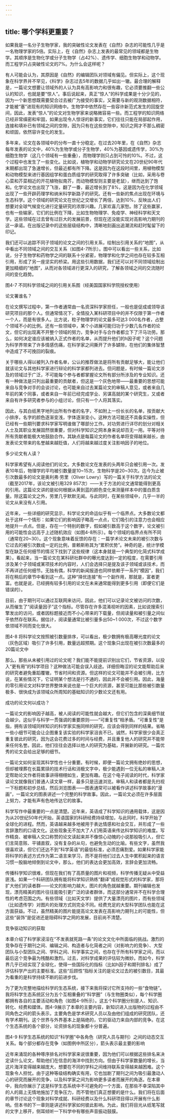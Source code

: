 ```yaml
---
---
---
```

title: 哪个学科更重要？
---




如果我是一名分子生物学家，我的突破性论文发表在《自然》杂志的可能性几乎是一名物理学家的5倍。实际上，在《自然》杂志上发表的最常见的领域都是生物学。其顺序是生物化学或分子生物学（占42%）、遗传学、细胞生物学和动物学。而工程学只占突破性论文的7%。为什么会这样呢？

有人可能会认为，其原因是《自然》的编辑团队对领域有偏见。但实际上，这个现象在科学界并不罕见，《科学》杂志过去5年的数据几乎如出一辙。最合理的解释是，一篇论文想要让领域外的人认为具有高影响力和很有趣，它必须要推翻一些公认的知识，也就是要“惊人”。事后说起来，真正“惊人”的科学成果是十分少见的，因为一个新思想既需要契合过去被广为接受的事实，又需要与新的观测数据相符，才能被“塞”进现有的知识网络中。生物学中依然存在一些容许新范式发生的回旋空间，因此，发表“惊人”的论文对生物学家来说略微容易一些。而工程学的知识网络已经非常缜密和牢固，如果出现令人惊讶的新事实，它们往往只能在局部起作用，连接和填补已有领域之间的空隙，因为只有在这些空隙中，知识之网才不那么稠密和顽固，依然容许变化的发生。

多年来，论文在各领域中的分布一直十分稳定。在过去20年里，在《自然》杂志每年发表的论文中，40%为生物学或分子生物学，40%为基因或遗传学，30%为细胞生物学（这几个领域有一些重叠），而物理学则只占到可怜的10%。不过，这个过程中也发生了一些变化。比如说，植物学和动物学研究论文在20世纪90年代末期都出现了急速增长，但最近都有所下降。这是因为在这段时间里，用植物模型和动物模型来进行基因组学和蛋白质组学的研究取得了许多突破（比如，采用与卷心菜和芥菜相近的开花植物拟南芥，而动物模型则主要是老鼠），继而达到了饱和。化学论文也出现了飞涨，翻了一番，最近增长到了8%，这是因为在化学领域出现了一些开辟药理学和纳米科学新路子的研究。还有一些新的焦点出现在环境与生态科学。这个领域的研究论文在世纪之交增长了两倍，达到10%，反映出人们想要对全球气候变化进行定量研究的浓厚兴趣。几家欢喜几家愁。除了这些赢家，也有一些输家，它们的比例在下降，比如生物物理学、免疫学、神经科学和天文学。这些领域在过去曾有过巨大的发展前景，但现在还没能实现对高影响力期刊的这一承诺。在出版记录中的这些层级结构中，清晰地刻画出追潮流和赶时髦留下的印记。

我们还可以追踪不同子领域的论文之间的引用关系，绘制出引用关系的“地图”，从中看出不同领域之间的交互关系（如图4-7所示）。图中可以看出一些关系，比如说，分子生物学和药物学之间的联系十分紧密，物理学和化学之间也存在较多互相引用，形成了另一座坚实的桥梁。用这些引用数据，我们还可以对不同领域绘制出更加精细的“地图”，从而对各领域进行更深入的研究，了解各领域之间的交流随时间的变化趋势。

图4-7 不同科学领域之间的引用关系图（经美国国家科学院授权使用）





论文署谁名？


在论文撰写过程中，第一作者通常由一名资深科学家担任，一般也是促成或领导该研究项目的那个人。但通常情况下，全情投入某科研项目中的并不仅限于第一作者一个人，而是有很多人。比方说，粒子物理学的论文最多可达3 000名作者，占整个领域不小的比例。还有一些领域中，某个小进展可能归功于少数几名作者的论文，但它的出现离不开整个领域的努力，竞争对手与合作者都立下了汗马功劳。那么，如何决定谁应该被纳入正式作者的名单，从而提升他们的h因子呢？这个问题为科学界带来了许多情感伤痛，在科学家之间撕开了许多罅隙，在他们的集体智慧中造成了不可挽回的裂痕。

关于哪些人得以被列入作者名单，公认的推荐做法是将所有贡献足够大，能让他们就该论文与其他科学家进行辩论的科学家都列进去。但问题是，有时候一篇论文涉及的领域过于广泛，不可能每个参与者都掌握论文所有部分所涉及的专业知识。还有一种做法是只列出最重要的贡献者，但这是一个灰色地带——最重要的思想可能来自与竞争对手的会谈讨论，也可能来自过去某篇论文的审稿人意见，或者来自几年前的某个同事，或者来自一年前已经完成学业、另谋高就的某个研究生，又或者来自有许多研究者参与的小组讨论，但只有一个人将其落实。

因此，与其白纸黑字地列出所有作者的名字，不如附上一份长长的名单，按贡献大小排序，名字的颜色逐渐变浅，字体逐渐变小。这种方法可能还不具备实操性，但已经有一些期刊要求科学家写明谁做了哪部分工作。对功劳进行详尽的划分对相关人士及其职业发展固然很重要，但对科学知识之网本身来说却百无一用。平等对待所有贡献者能极大地鼓励合作。其缺点是每篇论文的作者名单将变得越来越长，由发表论文带来的名誉越来越贬值，人们将越来越过度关注影响因子的地位。





多少论文有人读？


科学家希望有人阅读他们的论文。大多数论文在发表的头两年只会被引用一次。发表10年后，物理学的平均被引数量是10~15次，生物科学是20~30次。迄今为止被引次数最多的论文是奥利弗·劳里（Oliver Lowry）写的一篇关于科学方法的论文（截至2017年，该论文被引用329 857次）——关于方法的论文通常能得到更高的引用。这篇论文讲的是如何根据从黄到蓝的颜色变化来测量样本中的蛋白质含量。除这篇论文之外，劳里几乎默默无闻。与此同时，在某些领域中，几乎一半的论文从来没有人引用。

近年来，一些详细的研究显示，科学论文的命运似乎有一个临界点。大多数论文都处于这样一个情形：如果它们的影响因子略高一点点，它们吸引的注意力也会相应地提升一点点。但是，存在一个特别的数字，假如被引数高于这个数字，论文被引用的可能性会远高于上述随机效应（如图4-8所示）。每个领域的临界点有所不同（通常在20~30）。这个现象意味着反馈的存在：一篇学术论文未来的被引次数与它过去的被引次数成一定的比例，普赖斯称其为“累积优势”。神奇的是，统计学模型在缺乏任何细节的情况下找到了这些规律（这本身就是一个典型的化简式科学成果）。看起来，当一篇论文在某科研社群中的曝光度达到一定的程度，在需要引用涉及某个子领域或某项技术的内容时，人们会选择只是提及该子领域或该技术，而不再详述任何细节。无独有偶，科学的新闻报道也同样依赖于一系列“模因”，我们将在稍后的章节中看到这一点。这种“择优连接”有一个副作用，那就是，富者更富。也就是说，已经拥有较多引用的论文在未来通常能得到更多引用（即便它们是错误的）。

目前，由于期刊可以通过互联网来访问，因此，他们可以记录论文被访问的次数，从而催生了“阅读量因子”这个指标。尽管存在许多混淆视听的因素，比如说搜索引擎发出的访问，或者因标题接近而不小心带来的下载量，但阅读量和被引量之间似乎依然存在联系。据估计，阅读量通常比被引量多出50~1 000次，不过这个数字依领域不同而变化很大。

图4-8 将科学论文按照被引数量排序，可以看出，极少数拥有极高曝光度的论文（灰色区域）吸引了许多引用，数量远超预期。这个现象只出现在被引次数最多的20篇论文中



那么，那些从未被引用过的论文呢？我们能不能提前识别出它们，节省资源，以投入“更有用”的科学项目？这种做法可能会误入歧途。详细但晦涩的论文能帮助后来的研究者避免重蹈覆辙，节省时间和资源。但这样的论文可能并不会被引用，比方说，在某些情况下，它证明某个想法是行不通的，因此并不会被引用。因此，海量的零引用论文对科学世界整体来说也是一个巨大的资源，甚至可能比那些被引数量极多、很快成为该领域众所周知的基础知识的少数论文还有用。





成功的论文何以成功？


一篇论文的影响因子越高，被人阅读的可能性就会越大，但它们包含的深奥细节就会越少。这似乎与科学一贯强调的重要原则——“可重复性”相矛盾。“可重复性”是指，拥有该领域同样知识的科学家实施同样的研究，应该会得到同样的结果。省略一些小细节可能会让企图重复该实验的科学家沮丧不已。诚然，科学家很少会真正重复彼此的研究，因为这会花费过多的时间与经费，并且重复他人的研究并不能带来任何名誉。因此，他们往往会选择以他人的研究为基础，开展新的研究。一篇优秀的论文会给出足够的细节。

一篇论文如何呈现其科学性也十分重要。有时候，即便一篇论文拥有绝妙的思想，但却被埋葬在长篇累牍的技术行话和消极文字中，极少能遇到一位无私的审稿人决定帮助论文作者将故事讲得栩栩如生，更加有趣。在这个电子阅读的时代，科学家读论文就像我们普通人读文章一样，最多只是迅速浏览。审稿人和读者都是先扫视一下标题和初步总结，然后浏览图表——图表通常可以被看作讲述科学故事的“漫画”，一篇论文的图表讲述一个完整的科学故事。因此，一篇论文必须在许多层面上努力，才能有声有色地传达它的故事。

科学写作中最重要的一点是清楚。近年来，英语成了科学知识的通用载体，这是因为从20世纪50年代开始，英语国家的科研经费持续增加，与此同时，科学开始了全球化的进程。然而，英语越来越多地被用于表达情感和社会交互，并形成了一些言辞激烈的口语文化。这些现象无不加大了人们用英语来传达科学知识的难度。写作精良、被审稿人交口称赞的论文读起来并不像惊心动魄的小说那般吸引人，但它们言简意赅、平铺直叙，没有复杂的从句，也避免生动的比喻。有些文字，虽然我很喜欢读，但它们还达不到“科学英语”的最低标准，必须忍痛割爱。如果科学家能将科学的表述方式作为第二语言来学习，而不是将他们过去人生中累积起来的语言习惯一股脑地倾倒到论文中，那么，他们的表达会更加高效，言辞会更加流畅。

传播科学知识很难，但现在我们有了高质量的图片和视频，科学传播无疑从中受益匪浅。如果一个科研团队拥有能将科学知识熟练“翻译”成视觉形式的科学家，那将扩大他们的读者群——论文的影响力越大，图片的角色就越重要。期刊编辑也发现，漂亮精美的图片往往能吸引更广泛的读者群体，而这部分通常并不在科学合理性的考虑范围之内。有些领域（比如天文学）提供了大量漂亮的图片，而有些领域（比如遗传学）对图片的处理方式则完全不同。经费充足的大型科学团队也能在这方面获益。不过，虽然精美的图片能提高论文发表在高影响力期刊上的可能性，但这些“装饰”是促进还是阻碍科学之网的发展，目前尚不清楚。





竞争驱动知识的获取


本章介绍了科学家浸淫在“不发表就死路一条”的论文文化中所面临的挑战。激烈的竞争存在于期刊之间、编辑之间、构造者与化简者之间（对影响力的竞争）、大型团队与小型团队之间、学科之间、科学事实之间，也存在于所有科学家之间，而以最后这个竞争最为残酷和激烈。过去，对科学成果的评估较为微妙。而如今，科学界几乎已经实现了全球化，使得一些国际化的指标（比如h因子和期刊排名）成了评估科学产出的主要标准。这些“后顾性”指标关注的是论文过去的被引数目，其最为看重的是科学持续不断的前进步伐。

为了更为完整地描绘科学的生态系统，接下来我将探讨它所支持的一些“食物链”。我将科学生态系统区分为五个互相重叠的“科学圈”（与生物圈类似），每个科学圈都拥有各自的主要活动和角色（如图4-9所示）。这五个科学圈分别是人、知识、转化、经费和媒体。图4-9展示了本章的主要内容，新知识进入出版物的过程由不同角色之间的箭头表示，主要角色是学术研究人员以及由他们组成的研究团队，还有学术期刊。这个世界与外界基本上是隔绝的，它的驱动力来自内部的竞争。在这个生态系统的各个部分，论资排名的现象都十分普遍。

图4-9 科学生态系统的知识“科学圈”中各角色（研究人员与期刊）之间的动态交互关系。每个部分都存在竞争（如图例中所区分），箭头表示最主要的影响



近年来涌现的各种啄序排名对科学家来说很重要，因为他们可以根据这些排名来决定读什么论文，帮助他们在信息的海洋中找到方向。但由于科学家数量的增长，当这片海洋变得越来越庞大，想要在不同的学科之间维持联系变得越来越困难。这个现象令人担忧。由于这种等级结构确实有用，它也加剧了期刊之间为吸引最激动人心的研究而展开的竞争，以及科学家之间为影响更多读者而展开的角逐。在本章中，我向你展示了这是科学生态系统中不可避免的一个方面，在那些不幸深陷其中的人的肩上无情地施加了竞争压力，而不管他们真正想要的是什么。我们将在后面的章节讨论这个现象对科学成就、科研经费以及什么科研项目得以开展有什么影响。但本书的下一章则是讲述科学家如何彼此影响。为此，我们将目光从纸笔写就的文字上移开，侧耳倾听一下科学中有哪些声音振动鼓膜。